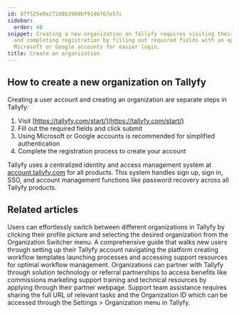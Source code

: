```yaml
---
id: 87f525e0e272d8b3908bf91d6f67e5fc
sidebar:
  order: 40
snippet: Creating a new organization on Tallyfy requires visiting their start page
  and completing registration by filling out required fields with an option to use
  Microsoft or Google accounts for easier login.
title: Create an organization
---
```


## How to create a new organization on Tallyfy

Creating a user account and creating an organization are separate steps in Tallyfy:

1. Visit [https://tallyfy.com/start/](https://tallyfy.com/start/)
2. Fill out the required fields and click submit
3. Using Microsoft or Google accounts is recommended for simplified authentication
4. Complete the registration process to create your account

Tallyfy uses a centralized identity and access management system at [account.tallyfy.com](https://account.tallyfy.com) for all products. This system handles sign up, sign in, SSO, and account management functions like password recovery across all Tallyfy products.


## Related articles
<CardGrid>
<LinkTitleCard header="<b>Personal Settings > Switch Between Organizations</b>" href="/products/pro/settings/personal-settings/how-can-i-switch-between-organizations-in-tallyfy/" > Users can effortlessly switch between different organizations in Tallyfy by clicking their profile picture and selecting the desired organization from the Organization Switcher menu. </LinkTitleCard>
<LinkTitleCard header="<b>Pro > Getting Started</b>" href="/products/pro/tutorials/" > A comprehensive guide that walks new users through setting up their Tallyfy account navigating the platform creating workflow templates launching processes and accessing support resources for optimal workflow management. </LinkTitleCard>
<LinkTitleCard header="<b>Miscellaneous > Become a Tallyfy Partner</b>" href="/products/pro/miscellaneous/how-can-i-become-a-tallyfy-partner/" > Organizations can partner with Tallyfy through solution technology or referral partnerships to access benefits like commissions marketing support training and technical resources by applying through their partner webpage. </LinkTitleCard>
<LinkTitleCard header="<b>Support > Provide necessary info to Tallyfy's support team</b>" href="/products/pro/miscellaneous/support/how-to-provide-necessary-info-to-tallyfy-support/" > Support team assistance requires sharing the full URL of relevant tasks and the Organization ID which can be accessed through the Settings > Organization menu in Tallyfy. </LinkTitleCard>
</CardGrid>
